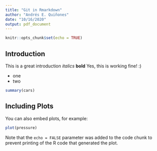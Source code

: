 ```yaml
---
title: "Git in Rmarkdown"
author: "Andrés E. Quiñones"
date: "10/16/2020"
output: pdf_document
---
```


```r
knitr::opts_chunk$set(echo = TRUE)
```

## Introduction

This is a great introduction _italics_ **bold**
Yes, this is working fine! :)

* one
* two

```r
summary(cars)
```

## Including Plots

You can also embed plots, for example:

```r
plot(pressure)
```

Note that the `echo = FALSE` parameter was added to the code chunk to prevent printing of the R code that generated the plot.
